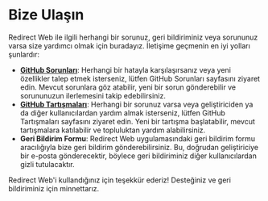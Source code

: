 # Bize Ulaşın

Redirect Web ile ilgili herhangi bir sorunuz, geri bildiriminiz veya sorununuz varsa size yardımcı olmak için buradayız. İletişime geçmenin en iyi yolları şunlardır:

- **[GitHub Sorunları](https://github.com/mshibanami/RedirectWeb/issues)**: Herhangi bir hatayla karşılaşırsanız veya yeni özellikler talep etmek isterseniz, lütfen GitHub Sorunları sayfasını ziyaret edin. Mevcut sorunlara göz atabilir, yeni bir sorun gönderebilir ve sorununuzun ilerlemesini takip edebilirsiniz.
- **[GitHub Tartışmaları](https://github.com/mshibanami/RedirectWeb/discussions)**: Herhangi bir sorunuz varsa veya geliştiriciden ya da diğer kullanıcılardan yardım almak isterseniz, lütfen GitHub Tartışmaları sayfasını ziyaret edin. Yeni bir tartışma başlatabilir, mevcut tartışmalara katılabilir ve topluluktan yardım alabilirsiniz.
- **Geri Bildirim Formu**: Redirect Web uygulamasındaki geri bildirim formu aracılığıyla bize geri bildirim gönderebilirsiniz. Bu, doğrudan geliştiriciye bir e-posta gönderecektir, böylece geri bildiriminiz diğer kullanıcılardan gizli tutulacaktır.

Redirect Web'i kullandığınız için teşekkür ederiz! Desteğiniz ve geri bildiriminiz için minnettarız.
